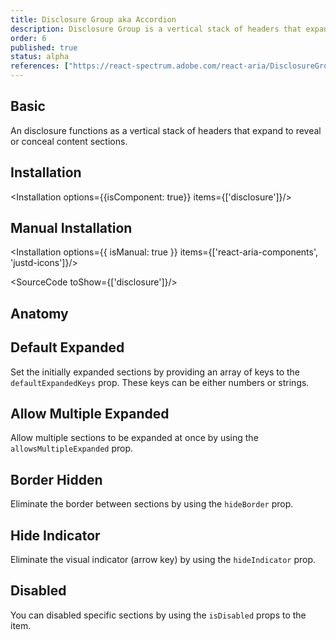 ```yaml
---
title: Disclosure Group aka Accordion
description: Disclosure Group is a vertical stack of headers that expand or collapse to show or hide content, providing an organized, user-friendly way to manage information.
order: 6
published: true
status: alpha
references: ["https://react-spectrum.adobe.com/react-aria/DisclosureGroup.html#props"]
---
```


## Basic
An disclosure functions as a vertical stack of headers that expand to reveal or conceal content sections.
<How isCenter={false} toUse="navigation/disclosure-group/disclosure-group-demo" />

## Installation
<Installation options={{isComponent: true}} items={['disclosure']}/>

## Manual Installation
<Installation options={{ isManual: true }} items={['react-aria-components', 'justd-icons']}/>

<SourceCode toShow={['disclosure']}/>

## Anatomy
<Anatomy show='disclosure-group-anatomy'/>

## Default Expanded
Set the initially expanded sections by providing an array of keys to the `defaultExpandedKeys` prop. These keys can be either numbers or strings.
<How isCenter={false} toUse="navigation/disclosure-group/disclosure-group-default-expand-demo" />

## Allow Multiple Expanded
Allow multiple sections to be expanded at once by using the `allowsMultipleExpanded` prop.
<How isCenter={false} toUse="navigation/disclosure-group/disclosure-group-allow-multiple-expand-demo" />

## Border Hidden
Eliminate the border between sections by using the `hideBorder` prop.
<How isCenter={false} toUse="navigation/disclosure-group/disclosure-group-border-hidden-demo" />

## Hide Indicator
Eliminate the visual indicator (arrow key) by using the `hideIndicator` prop.
<How isCenter={false} toUse="navigation/disclosure-group/disclosure-group-hide-indicator-demo" />

## Disabled
You can disabled specific sections by using  the `isDisabled` props to the item.
<How isCenter={false} toUse="navigation/disclosure-group/disclosure-group-disabled-demo" />

